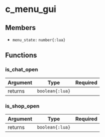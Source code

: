 # c_menu_gui

## Members

- `menu_state:` `number{:lua}`

## Functions

### is_chat_open

| Argument |      Type       | Required |
| :------- | :-------------: | -------: |
| returns  | `boolean{:lua}` |          |

### is_shop_open

| Argument |      Type       | Required |
| :------- | :-------------: | -------: |
| returns  | `boolean{:lua}` |          |
